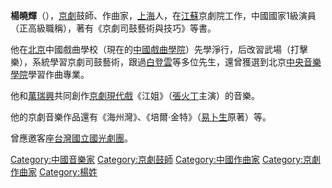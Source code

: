 '''楊曉輝'''（{{bd|1949年|||}}），[[京劇|京劇]]鼓師、作曲家，[[上海|上海]]人，在[[江蘇|江蘇]]京劇院工作，中國國家1級演員（正高級職稱），著有《京劇司鼓藝術與技巧》等書。

他在[[北京|北京]]中國戲曲學校（現在的[[中國戲曲學院|中國戲曲學院]]）先學淨行，后改習武場（打擊樂），系統學習京劇司鼓藝術，跟過[[白登雲|白登雲]]等多位先生，還曾獲選到北京[[中央音樂學院|中央音樂學院]]學習作曲專業。

他和[[萬瑞興|萬瑞興]]共同創作[[京劇現代戲|京劇現代戲]]《江姐》（[[張火丁|張火丁]]主演）的音樂。

他的京劇音樂作品還有《海州灣》、《培爾·金特》（[[易卜生|易卜生]]原著）等。

曾應邀客座[[台灣|台灣]][[國立國光劇團|國立國光劇團]]。

[[Category:中國音樂家|Category:中國音樂家]]
[[Category:京劇鼓師|Category:京劇鼓師]]
[[Category:中國作曲家|Category:中國作曲家]]
[[Category:京劇作曲家|Category:京劇作曲家]]
[[Category:楊姓|Category:楊姓]]